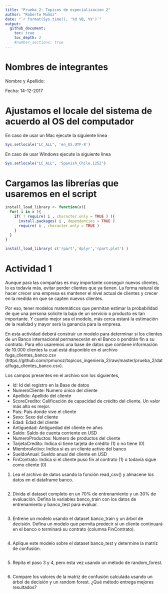 ```yaml
---
title: "Prueba 2: Topicos de especializacion 2"
author: "Roberto Muñoz"
date: "`r format(Sys.time(), '%d %B, %Y')`"
output:
  github_document:
    toc: true
    toc_depth: 2
    #number_sections: true
---
```


# Nombres de integrantes
Nombre y Apellido:

Fecha: 14-12-2017

# Ajustamos el locale del sistema de acuerdo al OS del computador
En caso de usar un Mac ejecute la siguiente linea
```r
Sys.setlocale("LC_ALL", 'en_US.UTF-8')
```

En caso de usar Windows ejecute la siguiente linea
```r
Sys.setlocale("LC_ALL", 'Spanish_Chile.1252')
```

# Cargamos las librerías que usaremos en el script
```r
install_load_library <- function(x){
  for( i in x ){
    if( ! require( i , character.only = TRUE ) ){
      install.packages( i , dependencies = TRUE )
      require( i , character.only = TRUE )
    }
  }
}

install_load_library( c('rpart','dplyr','rpart.plot') )
```

# Actividad 1

Aunque para las compañías es muy importante conseguir nuevos clientes, lo es todavía más, evitar perder clientes que ya tienen. La forma natural de hacer crecer una empresa es mantener el nivel actual de clientes y crecer en la medida en que se capten nuevos clientes. 

Por eso, tener modelos matemáticos que permitan estimar la probabilidad de que una persona solicite la baja de un servicio o producto es tan importante. Y cuanto mejor sea el modelo, más cerca estará la estimación de la realidad y mayor será la ganancia para la empresa.

En esta actividad deberá construir un modelo para determinar si los clientes de un Banco internacional permanecerán en el Banco o pondrán fin a su contrato. Para ello usaremos una base de datos que contiene información de 10.000 clientes la cual está disponible en el archivo fuga_clientes_banco.csv (https://github.com/rpmunoz/topicos_ingenieria_2/raw/master/prueba_2/data/fuga_clientes_banco.csv).

Los campos presentes en el archivo son los siguientes,

- Id: Id del registro en la Base de datos
- NumeroCliente: Numero único del cliente
- Apellido: Apellido del cliente
- ScoreCredito: Calificación de capacidad de crédito del cliente. Un valor más alto es mejor.
- Pais: Pais donde vive el cliente
- Sexo: Sexo del cliente
- Edad: Edad del cliente
- Antiguedad: Antiguedad del cliente en años
- Saldo: Saldo de cuenta corriente en USD
- NumeroProductos: Numero de productos del cliente
- TarjetaCredito: Indica si tiene tarjeta de crédito (1) o no tiene (0)
- MiembroActivo: Indica si es un cliente activo del banco
- SueldoAnual: Sueldo anual del cliente en USD
- FinContrato: Indica si el cliente puso fin al contrato (1) o todavía sigue como cliente (0)


1. Lea el archivo de datos usando la función read_csv() y almacene los datos en el dataframe banco.

```r

```

2. Divida el dataset completo en un 70% de entrenamiento y un 30% de evaluación. Defina la variables banco_train con los datos de entrenamiento y banco_test para evaluar.

```r

```


3. Entrene un modelo usando el dataset banco_train y un árbol de decisión. Defina un modelo que permita predecir si un cliente continuará en el banco o terminará su contrato  (columna FinContrato).

```r

```

4. Aplique este modelo sobre el dataset banco_test y determine la matriz de confusión.

```r

```

5. Repita el paso 3 y 4, pero esta vez usando un método de random_forest.

```r

```

6. Compare los valores de la matriz de confusión calculada usando un árbol de decisión y un random forest. ¿Qué método entrega mejores resultados?

```r

```

